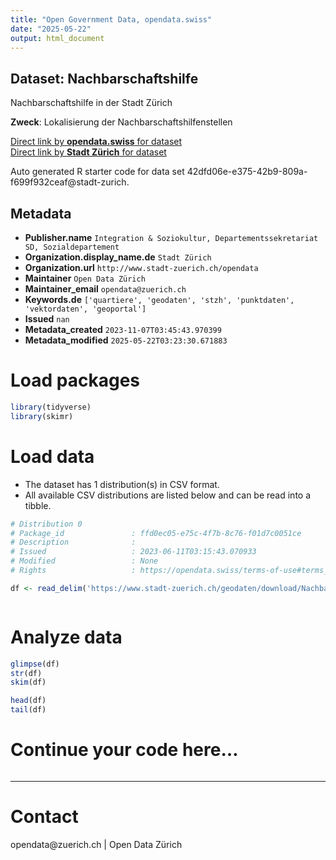 ```yaml
---
title: "Open Government Data, opendata.swiss"
date: "2025-05-22"
output: html_document
---
```


## Dataset: Nachbarschaftshilfe

Nachbarschaftshilfe in der Stadt Zürich

**Zweck**: Lokalisierung der Nachbarschaftshilfenstellen

[Direct link by **opendata.swiss** for dataset](https://opendata.swiss/de/dataset/nachbarschaftshilfe1)<br>
[Direct link by **Stadt Zürich** for dataset](https://data.stadt-zuerich.ch/dataset/geo_nachbarschaftshilfe)

Auto generated R starter code for data set 42dfd06e-e375-42b9-809a-f699f932ceaf@stadt-zurich.

## Metadata

- **Publisher.name** `Integration & Soziokultur, Departementssekretariat SD, Sozialdepartement`
- **Organization.display_name.de** `Stadt Zürich`
- **Organization.url** `http://www.stadt-zuerich.ch/opendata`
- **Maintainer** `Open Data Zürich`
- **Maintainer_email** `opendata@zuerich.ch`
- **Keywords.de** `['quartiere', 'geodaten', 'stzh', 'punktdaten', 'vektordaten', 'geoportal']`
- **Issued** `nan`
- **Metadata_created** `2023-11-07T03:45:43.970399`
- **Metadata_modified** `2025-05-22T03:23:30.671883`


# Load packages

```r

library(tidyverse)
library(skimr)

```

# Load data

-   The dataset has 1 distribution(s) in CSV format.
-   All available CSV distributions are listed below and can be read into a tibble.

```r

# Distribution 0
# Package_id               : ffd0ec05-e75c-4f7b-8c76-f01d7c0051ce
# Description              : 
# Issued                   : 2023-06-11T03:15:43.070933
# Modified                 : None
# Rights                   : https://opendata.swiss/terms-of-use#terms_open

df <- read_delim('https://www.stadt-zuerich.ch/geodaten/download/Nachbarschaftshilfe?format=10008')



```

# Analyze data

```r

glimpse(df)
str(df)
skim(df)

head(df)
tail(df)

```

# Continue your code here...

```r

```

------------------------------------------------------------------------

# Contact

opendata@zuerich.ch | Open Data Zürich
